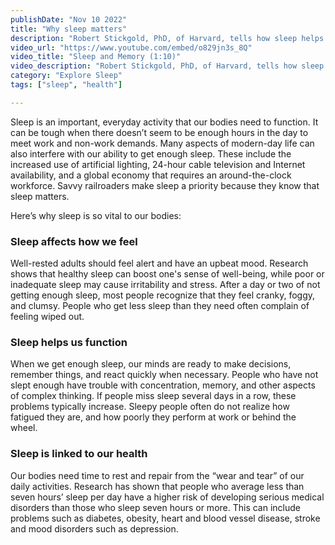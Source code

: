 ```yaml
---
publishDate: "Nov 10 2022"
title: "Why sleep matters"
description: "Robert Stickgold, PhD, of Harvard, tells how sleep helps you learn facts and remember them."
video_url: "https://www.youtube.com/embed/o829jn3s_8Q"
video_title: "Sleep and Memory (1:10)"
video_description: "Robert Stickgold, PhD, of Harvard, tells how sleep helps you learn facts and remember them."
category: "Explore Sleep"
tags: ["sleep", "health"]

---
```


Sleep is an important, everyday activity that our bodies need to function. It can be tough when there doesn’t seem to be enough hours in the day to meet work and non-work demands. Many aspects of modern-day life can also interfere with our ability to get enough sleep. These include the increased use of artificial lighting, 24-hour cable television and Internet availability, and a global economy that requires an around-the-clock workforce. Savvy railroaders make sleep a priority because they know that sleep matters.

Here’s why sleep is so vital to our bodies:

### Sleep affects how we feel

Well-rested adults should feel alert and have an upbeat mood. Research shows that healthy sleep can boost one's sense of well-being, while poor or inadequate sleep may cause irritability and stress. After a day or two of not getting enough sleep, most people recognize that they feel cranky, foggy, and clumsy. People who get less sleep than they need often complain of feeling wiped out.

### Sleep helps us function

When we get enough sleep, our minds are ready to make decisions, remember things, and react quickly when necessary. People who have not slept enough have trouble with concentration, memory, and other aspects of complex thinking. If people miss sleep several days in a row, these problems typically increase. Sleepy people often do not realize how fatigued they are, and how poorly they perform at work or behind the wheel.

### Sleep is linked to our health

Our bodies need time to rest and repair from the “wear and tear” of our daily activities. Research has shown that people who average less than seven hours’ sleep per day have a higher risk of developing serious medical disorders than those who sleep seven hours or more. This can include problems such as diabetes, obesity, heart and blood vessel disease, stroke and mood disorders such as depression.